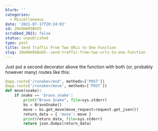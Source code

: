 ```yaml
---
blurb: ''
categories:
  - Miscellaneous
date: '2021-07-17T20:24:02'
id: 20eOHm9SBoU5
scrubbed_2021: false
status: unpublished
type: post
title: Send Traffic From Two URLs to One Function
slug: 20eOHm9SBoU5--send-traffic-from-two-urls-to-one-function
---
```


Just put a second decorator above the function with both (or, probably however many) routes like this:

```python
@app.route('/<snake>/end', methods=['POST'])
@app.route('/<snake>/move', methods=['POST'])
def move(snake):
    if snake == 'bravo_snake':
        print("Bravo Snake", file=sys.stderr)
        bs = BravoSnake()
        move = bs.get_move(move_request=request.get_json())
        return_data = { 'move': move }
        print(return_data, file=sys.stderr)
        return json.dumps(return_data)
```
